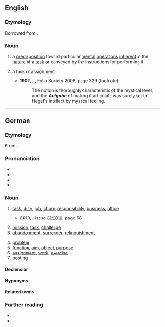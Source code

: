 {{also|aufgäbe}}
==English==

===Etymology===
Borrowed from {{bor|en|de|Aufgabe}}.

===Noun===
{{en-noun|s|Aufgaben}}

# {{lb|en|psychology}} a [[predisposition]] toward particular [[mental]] [[operations]] [[inherent]] in the [[nature]] of a [[task]] or conveyed by the instructions for performing it
# {{lb|en|psychology}}  a [[task]] or [[assignment]] {{gloss|involving such a predisposition}}
#* '''1902''', {{w|William James}}, ''{{w|The Varieties of Religious Experience}}'', Folio Society 2008, page 329 (footnote):
#*: The notion is thoroughly characteristic of the mystical level, and the '''''Aufgabe''''' of making it articulate was surely set to Hegel's intellect by mystical feeling.

----

==German==
{{wikipedia|lang=de}}

===Etymology===
From {{inh|de|gmh|ūfgābe}}.

===Pronunciation===
* {{IPA|de|/ˈʔaʊ̯fˌɡaːbə/}}
* {{hyphenation|de|Auf|ga|be}}
* {{audio|de|De-at-Aufgabe.ogg|Audio (Austria)}}
* {{audio|de|De-Aufgabe.ogg|Audio}}

===Noun===
{{de-noun|f||Aufgaben}}

# [[task]], [[duty]], [[job]], [[chore]], [[responsibility]], [[business]], [[office]]
#: {{syn|de|Auftrag<g:m>}}
#* '''2010''', ''{{w|Der Spiegel}}'', issue [http://www.spiegel.de/spiegel/print/index-2010-31.html 31/2010], page 56:
#*: {{quote|de|Die '''Aufgabe''' eines Verteidigers besteht darin, für seine Mandanten mit allen Mitteln des Rechtsstaats zu kämpfen.|The duty of a defense lawyer consists of fighting for his clients with all constitutional means.}}
# [[mission]], [[task]], [[challenge]]
# [[abandonment]], [[surrender]], [[relinquishment]]
#: {{syn|de|Übergabe|Kapitulation}}
# [[problem]] {{gloss|math, arithmetic}}
# [[function]], [[aim]], [[object]], [[purpose]]
# [[assignment]], [[work]], [[exercise]] {{gloss|at school}}
# [[posting]] {{gloss|act of transporting mail}}

====Declension====
{{de-decl-noun-f|n}}

====Hyponyms====
{{col3|de
|Führungsaufgabe
|Gemeinschaftsaufgabe
|Hausaufgabe
|{{l|de|Lebensaufgabe||life's work, life's purpose|g=f}}
|Querschnittsaufgabe
|Rechenaufgabe
|Textaufgabe
|Übungsaufgabe
}}

====Related terms====
{{rel3|de|aufgeben
|Abgabe
|Angabe
|Beigabe
|Mitgabe
|Übergabe
|Vergabe
|Vorgabe
|Zurückgabe
}}

===Further reading===
* {{R:Duden}}
* {{R:DWDS}}